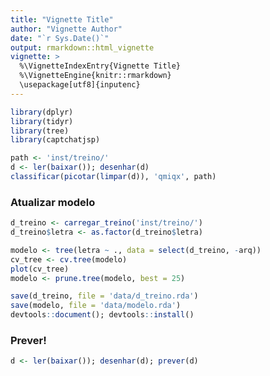 ```yaml
---
title: "Vignette Title"
author: "Vignette Author"
date: "`r Sys.Date()`"
output: rmarkdown::html_vignette
vignette: >
  %\VignetteIndexEntry{Vignette Title}
  %\VignetteEngine{knitr::rmarkdown}
  \usepackage[utf8]{inputenc}
---
```


```r
library(dplyr)
library(tidyr)
library(tree)
library(captchatjsp)

path <- 'inst/treino/'
d <- ler(baixar()); desenhar(d)
classificar(picotar(limpar(d)), 'qmiqx', path)
```

### Atualizar modelo

```r
d_treino <- carregar_treino('inst/treino/')
d_treino$letra <- as.factor(d_treino$letra)

modelo <- tree(letra ~ ., data = select(d_treino, -arq))
cv_tree <- cv.tree(modelo)
plot(cv_tree)
modelo <- prune.tree(modelo, best = 25)

save(d_treino, file = 'data/d_treino.rda')
save(modelo, file = 'data/modelo.rda')
devtools::document(); devtools::install()
```

### Prever!
```r
d <- ler(baixar()); desenhar(d); prever(d)
```

